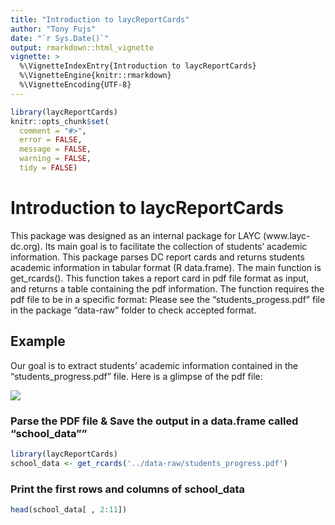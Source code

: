```yaml
---
title: "Introduction to laycReportCards"
author: "Tony Fujs"
date: "`r Sys.Date()`"
output: rmarkdown::html_vignette
vignette: >
  %\VignetteIndexEntry{Introduction to laycReportCards}
  %\VignetteEngine{knitr::rmarkdown}
  %\VignetteEncoding{UTF-8}
---
```


```r
library(laycReportCards)
knitr::opts_chunk$set(
  comment = "#>",
  error = FALSE,
  message = FALSE,
  warning = FALSE,
  tidy = FALSE)
```

# Introduction to laycReportCards

This package was designed as an internal package for LAYC (www.layc-dc.org). Its main goal is to facilitate the collection of students' academic information. This package parses DC report cards and returns students academic information in tabular format (R data.frame). The main function is get_rcards(). This function takes a report card in pdf file format as input, and returns a table containing the pdf information. 
The function requires the pdf file to be in a specific format: Please see the "students_progess.pdf" file in the package "data-raw" folder to check accepted format.

## Example

Our goal is to extract students' academic information contained in the "students_progress.pdf" file. Here is a glimpse of the pdf file:    

![](../data-raw/students_progress.png)

### Parse the PDF file & Save the output in a data.frame called "school_data""

```r
library(laycReportCards)
school_data <- get_rcards('../data-raw/students_progress.pdf')
```

### Print the first rows and columns of school_data
```r
head(school_data[ , 2:11])
```


